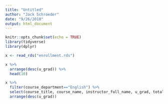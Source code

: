 ```yaml
---
title: "Untitled"
author: "Jack Schroeder"
date: "9/26/2018"
output: html_document
---
```


```r
knitr::opts_chunk$set(echo = TRUE)
library(tidyverse)
library(dplyr)
```

```r
x <- read_rds("enrollment.rds")

x %>% 
  arrange(desc(u_grad)) %>% 
  head(10)
```


```r
x %>% 
  filter(course_department=="English") %>% 
  select(course_title, course_name, instructor_full_name, u_grad, total) %>% 
  arrange(desc(u_grad))
```

